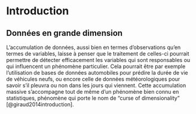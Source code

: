 # Introduction {.unnumbered}

## Données en grande dimension  {-}

L'accumulation de données, aussi bien en termes d'observations qu'en termes de variables, laisse à penser que le traitement de celles-ci pourrait permettre de détecter efficacement les variables qui sont responsables ou qui influencent un phénomène particulier. Cela pourrait être par exemple l'utilisation de bases de données automobiles pour prédire la durée de vie de véhicules neufs, ou encore celle de données météorologiques pour savoir s'il pleuvra ou non dans les jours qui viennent. Cette accumulation massive s'accompagne tout de même d'un phénomène bien connu en statistiques, phénomène qui porte le nom de "curse of dimensionality" [@giraud2014introduction]. 

